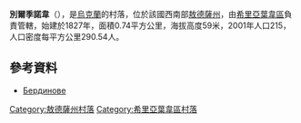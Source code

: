 {{coord|47|17|45|N|30|10|32|E|scale:30000|display=title}}

'''別爾季諾韋'''（{{lang-uk|Бердинове}}），是[[烏克蘭|烏克蘭]]的村落，位於該國西南部[[敖德薩州|敖德薩州]]，由[[希里亞葉韋區|希里亞葉韋區]]負責管轄，始建於1827年，面積0.74平方公里，海拔高度59米，2001年人口215，人口密度每平方公里290.54人。

==參考資料==
*[http://w1.c1.rada.gov.ua/pls/z7502/A005?rdat1=01.07.2011&rf7571=23471 Бердинове]{{dead link|date=2017年11月 |bot=InternetArchiveBot |fix-attempted=yes }}

{{DEFAULTSORT:Бердинове}}
[[Category:敖德薩州村落|Category:敖德薩州村落]]
[[Category:希里亞葉韋區村落|Category:希里亞葉韋區村落]]


{{Odessa-geo-stub}}